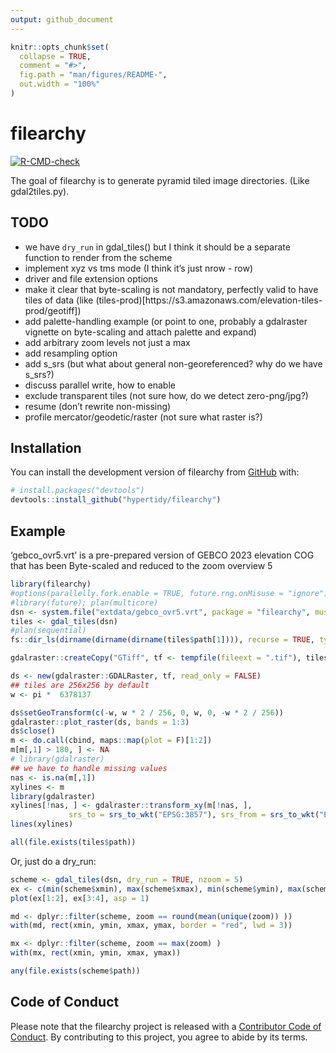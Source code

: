 ```yaml
---
output: github_document
---
```


<!-- README.md is generated from README.Rmd. Please edit that file -->

```r
knitr::opts_chunk$set(
  collapse = TRUE,
  comment = "#>",
  fig.path = "man/figures/README-",
  out.width = "100%"
)
```

# filearchy

<!-- badges: start -->
[![R-CMD-check](https://github.com/hypertidy/filearchy/actions/workflows/R-CMD-check.yaml/badge.svg)](https://github.com/hypertidy/filearchy/actions/workflows/R-CMD-check.yaml)
<!-- badges: end -->

The goal of filearchy is to generate pyramid tiled image directories. (Like gdal2tiles.py). 

## TODO

* we have `dry_run` in gdal_tiles() but I think it should be a separate function to render from the scheme
* implement xyz vs tms mode (I think it's just nrow - row)
* driver and file extension options
* make it clear that byte-scaling is not mandatory, perfectly valid to have tiles of data (like (tiles-prod)[https://s3.amazonaws.com/elevation-tiles-prod/geotiff])
* add palette-handling example (or point to one, probably a gdalraster vignette on byte-scaling and attach palette and expand)
* add arbitrary zoom levels not just a max
* add resampling option
* add s_srs (but what about general non-georeferenced? why do we have s_srs?)
* discuss parallel write, how to enable
* exclude transparent tiles (not sure how, do we detect zero-png/jpg?)
* resume (don't rewrite non-missing)
* profile mercator/geodetic/raster (not sure what raster is?)

## Installation

You can install the development version of filearchy from [GitHub](https://github.com/) with:

``` r
# install.packages("devtools")
devtools::install_github("hypertidy/filearchy")
```

## Example

'gebco_ovr5.vrt' is a pre-prepared version of GEBCO 2023 elevation COG that has been Byte-scaled and reduced to the zoom overview 5

```r
library(filearchy)
#options(parallelly.fork.enable = TRUE, future.rng.onMisuse = "ignore")
#library(future); plan(multicore)
dsn <- system.file("extdata/gebco_ovr5.vrt", package = "filearchy", mustWork = TRUE)
tiles <- gdal_tiles(dsn)
#plan(sequential)
fs::dir_ls(dirname(dirname(dirname(tiles$path[1]))), recurse = TRUE, type = "f")

gdalraster::createCopy("GTiff", tf <- tempfile(fileext = ".tif"), tiles$path[1])

ds <- new(gdalraster::GDALRaster, tf, read_only = FALSE)
## tiles are 256x256 by default
w <- pi *  6378137

ds$setGeoTransform(c(-w, w * 2 / 256, 0, w, 0, -w * 2 / 256))
gdalraster::plot_raster(ds, bands = 1:3)
ds$close()
m <- do.call(cbind, maps::map(plot = F)[1:2])
m[m[,1] > 180, ] <- NA
# library(gdalraster)
## we have to handle missing values 
nas <- is.na(m[,1])
xylines <- m
library(gdalraster)
xylines[!nas, ] <- gdalraster::transform_xy(m[!nas, ], 
             srs_to = srs_to_wkt("EPSG:3857"), srs_from = srs_to_wkt("EPSG:4326"))
lines(xylines)

all(file.exists(tiles$path))
```

Or, just do a dry_run: 

```r
scheme <- gdal_tiles(dsn, dry_run = TRUE, nzoom = 5)
ex <- c(min(scheme$xmin), max(scheme$xmax), min(scheme$ymin), max(scheme$ymax))
plot(ex[1:2], ex[3:4], asp = 1)

md <- dplyr::filter(scheme, zoom == round(mean(unique(zoom)) ))
with(md, rect(xmin, ymin, xmax, ymax, border = "red", lwd = 3))

mx <- dplyr::filter(scheme, zoom == max(zoom) )
with(mx, rect(xmin, ymin, xmax, ymax))

any(file.exists(scheme$path))
```



## Code of Conduct
  
Please note that the filearchy project is released with a [Contributor Code of Conduct](https://contributor-covenant.org/version/2/1/CODE_OF_CONDUCT.html). By contributing to this project, you agree to abide by its terms.
